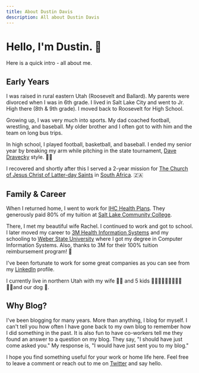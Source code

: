 ```yaml
---
title: About Dustin Davis
description: All about Dustin Davis
---
```


# Hello, I'm Dustin. 👋

Here is a quick intro - all about me.

## Early Years

I was raised in rural eastern Utah (Roosevelt and Ballard). My parents were
divorced when I was in 6th grade. I lived in Salt Lake City and went to Jr. High
there (8th & 9th grade). I moved back to Roosevelt for High School.

Growing up, I was very much into sports. My dad coached football, wrestling, and
baseball. My older brother and I often got to with him and the team on long bus
trips.

In high school, I played football, basketball, and baseball. I ended my senior
year by breaking my arm while pitching in the state tournament,
[Dave Dravecky](https://www.youtube.com/watch?v=EzLtowZNrmE) style. 😬💔

I recovered and shortly after this I served a 2-year mission for
[The Church of Jesus Christ of Latter-day Saints](https://churchofjesuschrist.org)
in [South Africa](https://en.wikipedia.org/wiki/South_Africa). 🇿🇦

## Family & Career

When I returned home, I went to work for
[IHC Health Plans](https://selecthealth.org/). They generously paid 80% of my
tuition at [Salt Lake Community College](http://www.slcc.edu/).

There, I met my beautiful wife Rachel. I continued to work and got to school. I
later moved my career to
[3M Health Information Systems](https://www.3m.com/3M/en_US/health-information-systems-us/?utm_term=hcbg-his-na-en_us-ba-hisbrand-cpc-google-na-learn-v2-ne20-na&s_kwcid=AL!6248!3!447690737891!e!!g!!3m%20his)
and my schooling to [Weber State University](https://www.weber.edu/) where I got
my degree in Computer Information Systems. Also, thanks to 3M for their 100%
tuition reimbursement program! 💯

I've been fortunate to work for some great companies as you can see from my
[LinkedIn](https://www.linkedin.com/in/dustindavis/) profile.

I currently live in northern Utah with my wife 👧🏻 and 5 kids 🙍🏼‍♀️🙍‍♂️🙍‍♂️🙍‍♂️🙍‍♂️and our
dog 🐶.

## Why Blog?

I've been blogging for many years. More than anything, I blog for myself. I
can't tell you how often I have gone back to my own blog to remember how I did
something in the past. It is also fun to have co-workers tell me they found an
answer to a question on my blog. They say, "I should have just come asked you."
My response is, "I would have just sent you to my blog."

I hope you find something useful for your work or home life here. Feel free to
leave a comment or reach out to me on
[Twitter](https://twitter.com/dustindavis/) and say hello.
